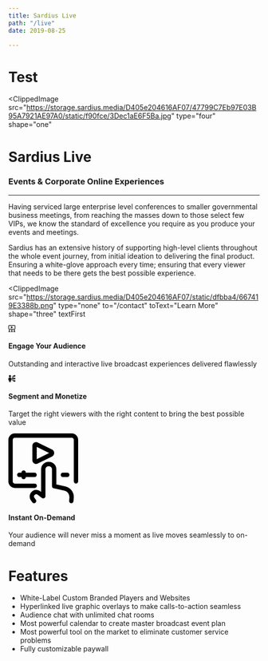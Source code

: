 ```yaml
---
title: Sardius Live
path: "/live"
date: 2019-08-25

---
```


# Test

<ClippedImage
  src="https://storage.sardius.media/D405e204616AF07/47799C7Eb97E03B95A7921AE97A0/static/f90fce/3Dec1aE6F5Ba.jpg"
  type="four"
  shape="one"
>

# Sardius Live

### Events & Corporate Online Experiences

---

Having serviced large enterprise level conferences to smaller governmental
business meetings, from reaching the masses down to those select few VIPs, we
know the standard of excellence you require as you produce your events and
meetings.

Sardius has an extensive history of supporting high-level clients throughout the
whole event journey, from initial ideation to delivering the final product.
Ensuring a white-glove approach every time; ensuring that every viewer that
needs to be there gets the best possible experience.

</ClippedImage>

<ClippedImage
  src="https://storage.sardius.media/D405e204616AF07/static/dfbba4/667419E3388b.png"
  type="none"
  to="/contact"
  toText="Learn More"
  shape="three"
  textFirst
>

<div className="bullet-image">
  <svg
    id="Bold"
    viewBox="0 0 24 24"
    width="1em"
    height="1em"
    fill="currentColor"
    aria-hidden="true"
    focusable="false"
  >
    <path d="M21,0H3A3,3,0,0,0,0,3v9a3,3,0,0,0,3,3H21a3,3,0,0,0,3-3V3A3,3,0,0,0,21,0Zm1,12a1,1,0,0,1-1,1H3a1,1,0,0,1-1-1V3A1,1,0,0,1,3,2H21a1,1,0,0,1,1,1Z"></path>
    <path d="M9.542,3.786a.377.377,0,0,0-.409.058.574.574,0,0,0-.192.442v6.428a.578.578,0,0,0,.192.443.378.378,0,0,0,.409.057l5.574-2.949a.883.883,0,0,0,0-1.53Z"></path>
    <circle cx="3.502" cy="18.203" r="2.199"></circle>
    <path d="M3.5,21.2a3.589,3.589,0,0,0-3.26,2.089A.5.5,0,0,0,.7,24H6.308a.5.5,0,0,0,.453-.71A3.588,3.588,0,0,0,3.5,21.2Z"></path>
    <circle cx="20.502" cy="18.199" r="2.199"></circle>
    <path d="M20.5,21.2a3.589,3.589,0,0,0-3.26,2.089A.5.5,0,0,0,17.7,24h5.612a.5.5,0,0,0,.453-.71A3.588,3.588,0,0,0,20.5,21.2Z"></path>
    <circle cx="12.002" cy="18.199" r="2.199"></circle>
    <path d="M12,21.2a3.589,3.589,0,0,0-3.26,2.089A.5.5,0,0,0,9.2,24h5.612a.5.5,0,0,0,.453-.71A3.588,3.588,0,0,0,12,21.2Z"></path>
  </svg>
  <h4>Engage Your Audience</h4>
  <p>
    Outstanding and interactive live broadcast experiences delivered flawlessly
  </p>
</div>

<div className="bullet-image">
  <svg
    id="Bold"
    viewBox="0 0 24 24"
    width="1em"
    height="1em"
    fill="currentColor"
    aria-hidden="true"
    focusable="false"
  >
    <path d="M19.054,13.25a.252.252,0,0,1,.223.136,2.5,2.5,0,1,0,0-2.272.252.252,0,0,1-.223.136h-2.3A.25.25,0,0,1,16.5,11V5.25a1,1,0,0,1,1-1h1.554a.252.252,0,0,1,.223.136,2.5,2.5,0,1,0,0-2.272.252.252,0,0,1-.223.136H17.5a3,3,0,0,0-3,3V11a.25.25,0,0,1-.25.25H13a1,1,0,0,0,0,2h1.25a.25.25,0,0,1,.25.25v4.75a3,3,0,0,0,3,3h1.554a.252.252,0,0,1,.223.136,2.5,2.5,0,1,0,0-2.272.252.252,0,0,1-.223.136H17.5a1,1,0,0,1-1-1V13.5a.25.25,0,0,1,.25-.25Z"></path>
    <path d="M5.5,8.5A5.506,5.506,0,0,0,0,14v3.5a.5.5,0,0,0,.5.5H2.31a.25.25,0,0,1,.249.229L3,23.542A.5.5,0,0,0,3.5,24h4a.5.5,0,0,0,.5-.458l.443-5.313A.25.25,0,0,1,8.69,18H10.5a.5.5,0,0,0,.5-.5V14A5.506,5.506,0,0,0,5.5,8.5Z"></path>
    <circle cx="5.5" cy="4" r="3.5"></circle>
    <path d="M19.054,13.25a.252.252,0,0,1,.223.136,2.5,2.5,0,1,0,0-2.272.252.252,0,0,1-.223.136h-2.3A.25.25,0,0,1,16.5,11V5.25a1,1,0,0,1,1-1h1.554a.252.252,0,0,1,.223.136,2.5,2.5,0,1,0,0-2.272.252.252,0,0,1-.223.136H17.5a3,3,0,0,0-3,3V11a.25.25,0,0,1-.25.25H13a1,1,0,0,0,0,2h1.25a.25.25,0,0,1,.25.25v4.75a3,3,0,0,0,3,3h1.554a.252.252,0,0,1,.223.136,2.5,2.5,0,1,0,0-2.272.252.252,0,0,1-.223.136H17.5a1,1,0,0,1-1-1V13.5a.25.25,0,0,1,.25-.25Z"></path>
    <path d="M5.5,8.5A5.506,5.506,0,0,0,0,14v3.5a.5.5,0,0,0,.5.5H2.31a.25.25,0,0,1,.249.229L3,23.542A.5.5,0,0,0,3.5,24h4a.5.5,0,0,0,.5-.458l.443-5.313A.25.25,0,0,1,8.69,18H10.5a.5.5,0,0,0,.5-.5V14A5.506,5.506,0,0,0,5.5,8.5Z"></path>
    <circle cx="5.5" cy="4" r="3.5"></circle>
  </svg>
  <h4>Segment and Monetize</h4>
  <p>
    Target the right viewers with the right content to bring the best possible
    value
  </p>
</div>
<div className="bullet-image">
  <svg
    xmlns="http://www.w3.org/2000/svg"
    viewBox="0 0 140 140"
    width="140"
    height="140"
  >
    <g transform="matrix(5.833333333333333,0,0,5.833333333333333,0,0)">
      <path
        d="M9.065,18H2.217A1.5,1.5,0,0,1,.75,16.476V2.274A1.5,1.5,0,0,1,2.217.751H21.783A1.5,1.5,0,0,1,23.25,2.274v14.2"
        fill="none"
        stroke="#000000"
        stroke-linecap="round"
        stroke-linejoin="round"
        stroke-width="1.5"
      ></path>
      <path
        d="M20.25 14.249L18.75 14.249"
        fill="none"
        stroke="#000000"
        stroke-linecap="round"
        stroke-linejoin="round"
        stroke-width="1.5"
      ></path>
      <path
        d="M3.75 14.249L9 14.249"
        fill="none"
        stroke="#000000"
        stroke-linecap="round"
        stroke-linejoin="round"
        stroke-width="1.5"
      ></path>
      <path
        d="M5.25 13.468L5.25 14.968"
        fill="none"
        stroke="#000000"
        stroke-linecap="round"
        stroke-linejoin="round"
        stroke-width="1.5"
      ></path>
      <path
        d="M9,6.749V4.322a.581.581,0,0,1,.273-.5.508.508,0,0,1,.541.008l4.925,2.426a.593.593,0,0,1,0,.983L9.814,9.667a.508.508,0,0,1-.541.007A.578.578,0,0,1,9,9.176Z"
        fill="none"
        stroke="#000000"
        stroke-linecap="round"
        stroke-linejoin="round"
        stroke-width="1.5"
      ></path>
      <path
        d="M21.636,23.249l.1-1.122a3,3,0,0,0-2.337-3.2l-3.651-.812V12.374a1.875,1.875,0,0,0-3.75,0v9.205l-1.477-1.108a1.533,1.533,0,0,0-2.146,2.145l.475.633"
        fill="none"
        stroke="#000000"
        stroke-linecap="round"
        stroke-linejoin="round"
        stroke-width="1.5"
      ></path>
    </g>
  </svg>
  <h4>Instant On-Demand</h4>
  <p>
    Your audience will never miss a moment as live moves seamlessly to on-demand
  </p>
</div>

# Features

- White-Label Custom Branded Players and Websites
- Hyperlinked live graphic overlays to make calls-to-action seamless
- Audience chat with unlimited chat rooms
- Most powerful calendar to create master broadcast event plan
- Most powerful tool on the market to eliminate customer service problems
- Fully customizable paywall

</ClippedImage>